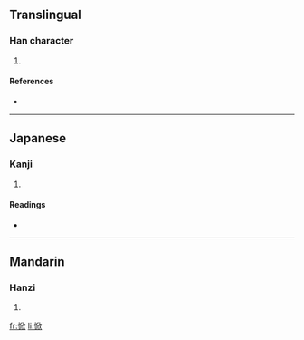==Translingual==

===Han character===
{{Han char|rn=61|rad=心|as=08|sn=11|four=|canj=心竹中人 (PHLO)}}

# {{defn|Han|sort=心08}}

====References====
* {{Han ref|kx=0391.150|dkj=10818|dj=0726.020|hdz=42316.050|uh=60DE|ud=24798}}

----

==Japanese==

===Kanji===
{{ja-kanji|grade=|rs=心08}}

# {{defn|Japanese}}

====Readings====
* {{ja-readings|on=[[きん]] (kin), [[こん]] (kon)|kun=[[よろこぶ]] (yorokobu)}}

----

==Mandarin==

===Hanzi===
{{cmn-hanzi|pin=[[wū]] ([[wu1]]), [[wù]] ([[wu4]]), [[xīn]] ([[xin1]])|wg=wu<sup>1</sup>, wu<sup>4</sup>, hsin<sup>1</sup>}}

# {{defn|Mandarin}}

[[fr:惞]]
[[li:惞]]